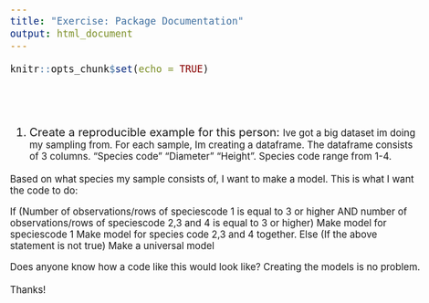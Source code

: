```yaml
---
title: "Exercise: Package Documentation"
output: html_document
---
```


```r
knitr::opts_chunk$set(echo = TRUE)
```
<style type="text/css">

body{ /* Normal  */
      font-size: 20px;
  }
</style>

<br><br>


1. Create a reproducible example for this person:
<small>
Ive got a big dataset im doing my sampling from. For each sample, Im creating a dataframe.
The dataframe consists of 3 columns. "Species code" "Diameter" "Height". Species code range from 1-4.

Based on what species my sample consists of, I want to make a model.
This is what I want the code to do:

If (Number of observations/rows of speciescode 1 is equal to 3 or higher AND number of observations/rows of speciescode 2,3 and 4 is equal to 3 or higher)
Make model for speciescode 1
Make model for species code 2,3 and 4 together.
Else (If the above statement is not true)
Make a universal model

Does anyone know how a code like this would look like? Creating the models is no problem.

Thanks! </small>


